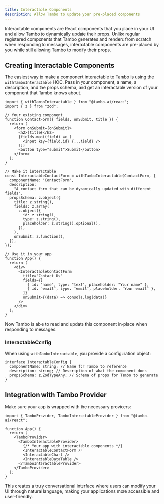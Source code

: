 ```yaml
---
title: Interactable Components
description: Allow Tambo to update your pre-placed components
---
```


Interactable components are React components that you place in your UI and allow Tambo to dynamically update their props. Unlike regular registered components that Tambo generates and renders from scratch when responding to messages, interactable components are pre-placed by you while still allowing Tambo to modify their props.

## Creating Interactable Components

The easiest way to make a component interactable to Tambo is using the `withTamboInteractable` HOC. Pass in your component, a name, a description, and the props schema, and get an interactable version of your component that Tambo knows about.

```tsx
import { withTamboInteractable } from "@tambo-ai/react";
import { z } from "zod";

// Your existing component
function ContactForm({ fields, onSubmit, title }) {
  return (
    <form onSubmit={onSubmit}>
      <h2>{title}</h2>
      {fields.map((field) => (
        <input key={field.id} {...field} />
      ))}
      <button type="submit">Submit</button>
    </form>
  );
}

// Make it interactable
const InteractableContactForm = withTamboInteractable(ContactForm, {
  componentName: "ContactForm",
  description:
    "A contact form that can be dynamically updated with different fields",
  propsSchema: z.object({
    title: z.string(),
    fields: z.array(
      z.object({
        id: z.string(),
        type: z.string(),
        placeholder: z.string().optional(),
      }),
    ),
    onSubmit: z.function(),
  }),
});

// Use it in your app
function App() {
  return (
    <div>
      <InteractableContactForm
        title="Contact Us"
        fields={[
          { id: "name", type: "text", placeholder: "Your name" },
          { id: "email", type: "email", placeholder: "Your email" },
        ]}
        onSubmit={(data) => console.log(data)}
      />
    </div>
  );
}
```

Now Tambo is able to read and update this component in-place when responding to messages.

### InteractableConfig

When using `withTamboInteractable`, you provide a configuration object:

```tsx
interface InteractableConfig {
  componentName: string; // Name for Tambo to reference
  description: string; // Description of what the component does
  propsSchema: z.ZodTypeAny; // Schema of props for Tambo to generate
}
```

## Integration with Tambo Provider

Make sure your app is wrapped with the necessary providers:

```tsx
import { TamboProvider, TamboInteractableProvider } from "@tambo-ai/react";

function App() {
  return (
    <TamboProvider>
      <TamboInteractableProvider>
        {/* Your app with interactable components */}
        <InteractableContactForm />
        <InteractableChart />
        <InteractableDataTable />
      </TamboInteractableProvider>
    </TamboProvider>
  );
}
```

This creates a truly conversational interface where users can modify your UI through natural language, making your applications more accessible and user-friendly.
